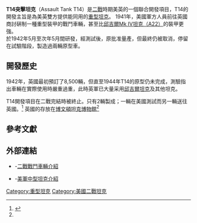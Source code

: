 {{about|二戰美軍戰車|2014年開發的俄羅斯T-14戰車|阿玛塔主战坦克}}
{{Infobox weapon
|is_vehicle=yes| 名稱=T14突擊坦克
|       圖片=[[File:Assault-tank-T-14.jpg|300px]]
|         照片說明=
|         乘員= 5（指揮、炮手、裝填手、駕駛員、副駕駛員）
|         長度=6.19 m
|         闊度=3.17 m
|         高度=2.99 m
|         重量=47.76 t
|         裝甲(mm)=50/50/50(前/側/後)(車身)<br />101/101/101(前/側/後)(炮塔)
|         主要=[[美軍75毫米坦克炮|75mm M3坦克炮]]
90 發
|       次要=12.7mm[[白朗寧M2重機槍|白朗寧M2重機槍]]<br />
2×7.62mm[[白朗寧M1919中型機槍|白朗寧M1919機槍]]
9,000 發
|      懸掛=T-14(HVSS)
|      平地時速=34 km/h
|馬力/重量=15.07hp/t
|       引擎=[[福特GAZ_V8|福特GAZ V8]]
|引擎馬力=720hp （537Kw）
|行動=161 km
}}
'''T14突擊坦克'''（Assault Tank T14）是[[二戰|二戰]]時期美英的一個聯合開發項目，T14的開發主旨是為美英雙方提供能同用的[[重型坦克|重型坦克]]。
1941年，美國軍方人員前往英國商討硏制一種重型裝甲的戰鬥車輛，甚至比[[邱吉爾坦克|邱吉爾Mk IV坦克（A22）]]的裝甲更強。<br />於1942年5月至次年5月間研發，經測試後，原批准量產，但最終仍被取消，停留在試驗階段，製造過兩輛原型車。

== 開發歷史 ==
1942年，英國最初預訂了8,500輛，但直至1944年T14的原型仍未完成，測驗指出車輛在實際使用時嚴重過重，此時英軍已大量采用[[邱吉爾坦克|邱吉爾坦克]]及其他坦克。

T14開發項目在二戰完結時被終止。只有2輛製成；一輛在美國測試而另一輛送往英國。<ref name=GForty>{{cite book |title=World War Two Tanks |url=https://archive.org/details/worldwartwotanks00fort |last=Forty |first=George |year=1995 |publisher=Osprey |isbn=1855325322 |pages=[https://archive.org/details/worldwartwotanks00fort/page/n131 133]–139}}</ref> 英國的存放在[[博文頓坦克博物館|博文頓坦克博物館]]<ref name=GForty />

==參考文獻==
<div class="references-small">
<references></references>
</div>
== 外部連結 ==
*{{en icon}}-[https://web.archive.org/web/20061231124411/http://wwiivehicles.com/usa/tanks_heavy/t14_assault.html 二戰戰鬥車輛介紹]
*{{en icon}}-[https://web.archive.org/web/20060907090300/http://mailer.fsu.edu/~akirk/tanks/UnitedStates/mediumtanks/MediumTanks.html 美軍中型坦克介紹]
{{二次大戰美軍AFVs}}

[[Category:重型坦克|Category:重型坦克]]
[[Category:美國二戰坦克|Category:美國二戰坦克]]